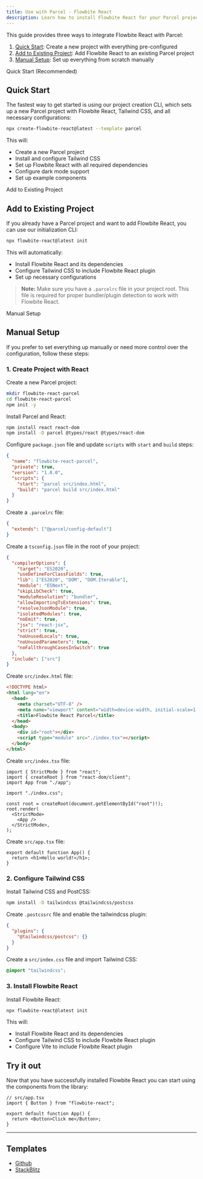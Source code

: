 ```yaml
---
title: Use with Parcel - Flowbite React
description: Learn how to install Flowbite React for your Parcel project and start developing modern web applications with interactive components
---
```


This guide provides three ways to integrate Flowbite React with Parcel:

1. [Quick Start](#quick-start): Create a new project with everything pre-configured
2. [Add to Existing Project](#add-to-existing-project): Add Flowbite React to an existing Parcel project
3. [Manual Setup](#manual-setup): Set up everything from scratch manually

<TextDivider>Quick Start (Recommended)</TextDivider>

## Quick Start

The fastest way to get started is using our project creation CLI, which sets up a new Parcel project with Flowbite React, Tailwind CSS, and all necessary configurations:

```bash
npx create-flowbite-react@latest --template parcel
```

This will:

- Create a new Parcel project
- Install and configure Tailwind CSS
- Set up Flowbite React with all required dependencies
- Configure dark mode support
- Set up example components

<TextDivider>Add to Existing Project</TextDivider>

## Add to Existing Project

If you already have a Parcel project and want to add Flowbite React, you can use our initialization CLI:

```bash
npx flowbite-react@latest init
```

This will automatically:

- Install Flowbite React and its dependencies
- Configure Tailwind CSS to include Flowbite React plugin
- Set up necessary configurations

> **Note:** Make sure you have a `.parcelrc` file in your project root. This file is required for proper bundler/plugin detection to work with Flowbite React.

<TextDivider>Manual Setup</TextDivider>

## Manual Setup

If you prefer to set everything up manually or need more control over the configuration, follow these steps:

### 1. Create Project with React

Create a new Parcel project:

```bash
mkdir flowbite-react-parcel
cd flowbite-react-parcel
npm init -y
```

Install Parcel and React:

```bash
npm install react react-dom
npm install -D parcel @types/react @types/react-dom
```

Configure `package.json` file and update `scripts` with `start` and `build` steps:

```json {6,7}
{
  "name": "flowbite-react-parcel",
  "private": true,
  "version": "1.0.0",
  "scripts": {
    "start": "parcel src/index.html",
    "build": "parcel build src/index.html"
  }
}
```

Create a `.parcelrc` file:

```json
{
  "extends": ["@parcel/config-default"]
}
```

Create a `tsconfig.json` file in the root of your project:

```json
{
  "compilerOptions": {
    "target": "ES2020",
    "useDefineForClassFields": true,
    "lib": ["ES2020", "DOM", "DOM.Iterable"],
    "module": "ESNext",
    "skipLibCheck": true,
    "moduleResolution": "bundler",
    "allowImportingTsExtensions": true,
    "resolveJsonModule": true,
    "isolatedModules": true,
    "noEmit": true,
    "jsx": "react-jsx",
    "strict": true,
    "noUnusedLocals": true,
    "noUnusedParameters": true,
    "noFallthroughCasesInSwitch": true
  },
  "include": ["src"]
}
```

Create `src/index.html` file:

```html
<!DOCTYPE html>
<html lang="en">
  <head>
    <meta charset="UTF-8" />
    <meta name="viewport" content="width=device-width, initial-scale=1.0" />
    <title>Flowbite React Parcel</title>
  </head>
  <body>
    <div id="root"></div>
    <script type="module" src="./index.tsx"></script>
  </body>
</html>
```

Create `src/index.tsx` file:

```tsx
import { StrictMode } from "react";
import { createRoot } from "react-dom/client";
import App from "./app";

import "./index.css";

const root = createRoot(document.getElementById("root")!);
root.render(
  <StrictMode>
    <App />
  </StrictMode>,
);
```

Create `src/app.tsx` file:

```tsx
export default function App() {
  return <h1>Hello world!</h1>;
}
```

### 2. Configure Tailwind CSS

Install Tailwind CSS and PostCSS:

```bash
npm install -D tailwindcss @tailwindcss/postcss
```

Create `.postcssrc` file and enable the tailwindcss plugin:

```json
{
  "plugins": {
    "@tailwindcss/postcss": {}
  }
}
```

Create a `src/index.css` file and import Tailwind CSS:

```css
@import "tailwindcss";
```

### 3. Install Flowbite React

Install Flowbite React:

```bash
npx flowbite-react@latest init
```

This will:

- Install Flowbite React and its dependencies
- Configure Tailwind CSS to include Flowbite React plugin
- Configure Vite to include Flowbite React plugin

## Try it out

Now that you have successfully installed Flowbite React you can start using the components from the library:

```tsx
// src/app.tsx
import { Button } from "flowbite-react";

export default function App() {
  return <Button>Click me</Button>;
}
```

<hr />

## Templates

- [Github](https://github.com/themesberg/flowbite-react-template-parcel)
- [StackBlitz](https://stackblitz.com/edit/flowbite-react-template-parcel)
